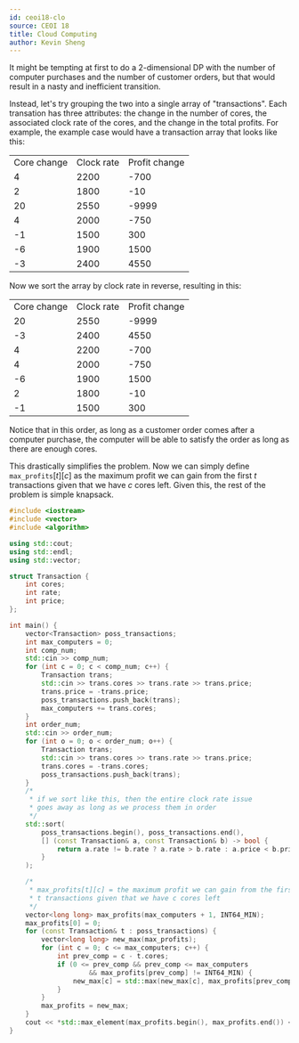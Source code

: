 ```yaml
---
id: ceoi18-clo
source: CEOI 18
title: Cloud Computing
author: Kevin Sheng
---
```


It might be tempting at first to do a 2-dimensional DP with the number of computer purchases and the number of customer orders, but that would result in a nasty and inefficient transition.

Instead, let's try grouping the two into a single array of "transactions". Each transation has three attributes: the change in the number of cores, the associated clock rate of the cores, and the change in the total profits.
For example, the example case would have a transaction array that looks like this:

<center>
<table className="text-center">
	<tbody>
		<tr>
			<td>Core change</td>
			<td>Clock rate</td>
			<td>Profit change</td>
		</tr>
		<tr>
			<td>4</td>
			<td>2200</td>
			<td>-700</td>
		</tr>
		<tr>
			<td>2</td>
			<td>1800</td>
			<td>-10</td>
		</tr>
		<tr>
			<td>20</td>
			<td>2550</td>
			<td>-9999</td>
		</tr>
		<tr>
			<td>4</td>
			<td>2000</td>
			<td>-750</td>
		</tr>
		<tr>
			<td>-1</td>
			<td>1500</td>
			<td>300</td>
		</tr>
		<tr>
			<td>-6</td>
			<td>1900</td>
			<td>1500</td>
		</tr>
		<tr>
			<td>-3</td>
			<td>2400</td>
			<td>4550</td>
		</tr>
	</tbody>
</table>
</center>

Now we sort the array by clock rate in reverse, resulting in this:

<center>
<table className="text-center">
	<tbody>
		<tr>
			<td>Core change</td>
			<td>Clock rate</td>
			<td>Profit change</td>
		</tr>
		<tr>
			<td>20</td>
			<td>2550</td>
			<td>-9999</td>
		</tr>
		<tr>
			<td>-3</td>
			<td>2400</td>
			<td>4550</td>
		</tr>
		<tr>
			<td>4</td>
			<td>2200</td>
			<td>-700</td>
		</tr>
		<tr>
			<td>4</td>
			<td>2000</td>
			<td>-750</td>
		</tr>
		<tr>
			<td>-6</td>
			<td>1900</td>
			<td>1500</td>
		</tr>
		<tr>
			<td>2</td>
			<td>1800</td>
			<td>-10</td>
		</tr>
		<tr>
			<td>-1</td>
			<td>1500</td>
			<td>300</td>
		</tr>
	</tbody>
</table>
</center>

Notice that in this order, as long as a customer order comes after a computer purchase, the computer will be able to satisfy the order as long as there are enough cores.

This drastically simplifies the problem. Now we can simply define $\texttt{max_profits}[t][c]$ as the maximum profit we can gain from the first $t$ transactions given that we have $c$ cores left.
Given this, the rest of the problem is simple knapsack.

<LanguageSection>
<CPPSection>

```cpp
#include <iostream>
#include <vector>
#include <algorithm>

using std::cout;
using std::endl;
using std::vector;

struct Transaction {
	int cores;
	int rate;
	int price;
};

int main() {
	vector<Transaction> poss_transactions;
	int max_computers = 0;
	int comp_num;
	std::cin >> comp_num;
	for (int c = 0; c < comp_num; c++) {
		Transaction trans;
		std::cin >> trans.cores >> trans.rate >> trans.price;
		trans.price = -trans.price;
		poss_transactions.push_back(trans);
		max_computers += trans.cores;
	}
	int order_num;
	std::cin >> order_num;
	for (int o = 0; o < order_num; o++) {
		Transaction trans;
		std::cin >> trans.cores >> trans.rate >> trans.price;
		trans.cores = -trans.cores;
		poss_transactions.push_back(trans);
	}
	/*
	 * if we sort like this, then the entire clock rate issue
	 * goes away as long as we process them in order
	 */
	std::sort(
		poss_transactions.begin(), poss_transactions.end(),
		[] (const Transaction& a, const Transaction& b) -> bool {
			return a.rate != b.rate ? a.rate > b.rate : a.price < b.price;
		}
	);

	/*
	 * max_profits[t][c] = the maximum profit we can gain from the first
	 * t transactions given that we have c cores left
	 */
	vector<long long> max_profits(max_computers + 1, INT64_MIN);
	max_profits[0] = 0;
	for (const Transaction& t : poss_transactions) {
		vector<long long> new_max(max_profits);
		for (int c = 0; c <= max_computers; c++) {
			int prev_comp = c - t.cores;
			if (0 <= prev_comp && prev_comp <= max_computers
					&& max_profits[prev_comp] != INT64_MIN) {
				new_max[c] = std::max(new_max[c], max_profits[prev_comp] + t.price);
			}
		}
		max_profits = new_max;
	}
	cout << *std::max_element(max_profits.begin(), max_profits.end()) << endl;
}
```

</CPPSection>
</LanguageSection>
